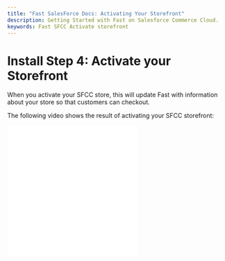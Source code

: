 ```yaml
---
title: "Fast SalesForce Docs: Activating Your Storefront"
description: Getting Started with Fast on Salesforce Commerce Cloud.
keywords: Fast SFCC Activate storefront
---
```



# Install Step 4: Activate your Storefront

When you activate your SFCC store, this will update Fast with information about your store so that customers can checkout.

The following video shows the result of activating your SFCC storefront:

<YouTubeVideoEmbed
  embedId="MVnZudopLMI"
  start="608"
  videoTitle="Activate Your Storefront"
/>

<embed src="/reusables/for-developers/_platform_all_fast_activate_production_credentials.md" />

<embed src="/reusables/for-developers/_providing-your-logo.md" />
